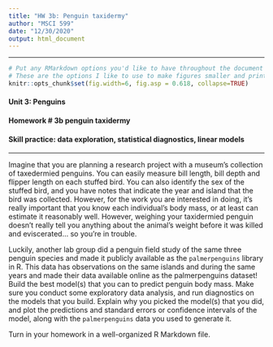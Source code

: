 ```yaml
---
title: "HW 3b: Penguin taxidermy"
author: "MSCI 599"
date: "12/30/2020"
output: html_document
---
```


***

```r
# Put any RMarkdown options you'd like to have throughout the document here
# These are the options I like to use to make figures smaller and print code output right below the command:
knitr::opts_chunk$set(fig.width=6, fig.asp = 0.618, collapse=TRUE) 
```

#### Unit 3: Penguins

#### Homework # 3b penguin taxidermy

#### Skill practice: data exploration, statistical diagnostics, linear models

***

Imagine that you are planning a research project with a museum's collection of taxedermied penguins. You can easily measure bill length, bill depth and flipper length on each stuffed bird. You can also identify the sex of the stuffed bird, and you have notes that indicate the year and island that the bird was collected. However, for the work you are interested in doing, it's really important that you know each individual's body mass, or at least can estimate it reasonably well. However, weighing your taxidermied penguin doesn't really tell you anything about the animal's weight before it was killed and eviscerated... so you're in trouble. 

Luckily, another lab group did a penguin field study of the same three penguin species and made it publicly available as the `palmerpenguins` library in R. This data has observations on the same islands and during the same years and made their data available online as the palmerpenguins dataset! Build the best model(s) that you can to predict penguin body mass. Make sure you conduct some exploratory data analysis, and run diagnostics on the models that you build. Explain why you picked the model(s) that you did, and plot the predictions and standard errors or confidence intervals of the model, along with the `palmerpenguins` data you used to generate it. 

Turn in your homework in a well-organized R Markdown file.




